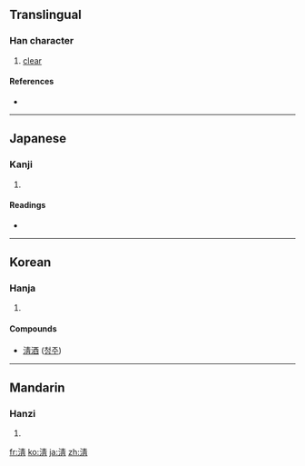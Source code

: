 {{also|清}}
==Translingual==

===Han character===
{{Han char|rn=85|rad=水|as=08|sn=11|four=|canj=水手一月 (EQMB), X水手一月 (XEQMB)}}

# [[clear]]

====References====
* {{Han ref|kx=0632.150|dkj=17695|dj=1036.030|hdz=31637.111|uh=6DF8|ud=28152}}

----

==Japanese==

===Kanji===
{{ja-kanji|grade=|rs=水08}}

# {{defn|Japanese}}

====Readings====
* {{ja-readings|on=[[せい]] (sei), [[しょう]] (shō)|kun=[[きょい]] (kyoi), [[きよめる]] (kiyomeru)}}

----

==Korean==

===Hanja===
{{ko-hanja|hangeul=청|eumhun=[[맑을]] 청|rv=cheong|mr=ch'ŏng|y=cheng}}

# {{defn|Korean|sort=水08}}

====Compounds====
* [[淸酒]] ([[청주]])

----

==Mandarin==

===Hanzi===
{{cmn-hanzi|pin=[[qīng]] ([[qing1]]), [[yǎn]] ([[yan3]])|wg=ch'ing<sup>1</sup>, yen<sup>3</sup>}}

# {{defn|Mandarin|sort=水08}}

[[fr:淸]]
[[ko:淸]]
[[ja:淸]]
[[zh:淸]]